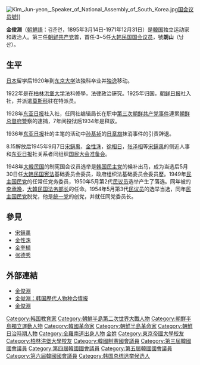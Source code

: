 [[File:Kim_Jun-yeon,_Speaker_of_National_Assembly_of_South_Korea.jpg|thumb]][[国会议员號|国会议员號]]]]
{{Infobox Korean name
|hangul=김준연
|hanja=金俊淵
|rr=Kim Joon-yeon
|mr=Kim Jun-yon
|hangulho=낭산
|hanjaho=朗山
|rrho=Rang San
|mrho=Nang San
|tablewidth=265
|color=lavender
}}

'''金俊淵'''（[[朝鮮語|朝鮮語]]：김준연，1895年3月14日-1971年12月31日）是[[韓国|韓国]]独立运动家和政治人。第三任[[朝鲜共产党|朝鲜共产党]]首，首任·3~5任[[大韩民国|大韩民国]][[国会议员|国会议员]]，號'''朗山'''（낭산）。

== 生平 ==
[[日本|日本]]留学后1920年到[[东京大学|东京大学]]法独科卒业并[[独逸|独逸]]移动。 

1922年是在[[柏林洪堡大学|柏林洪堡大学]]法科修學，法律政治硏究。1925年归国，[[朝鲜日报|朝鲜日报]]社入社，并派遣[[莫斯科|莫斯科]]驻在特派员。 

1928年[[东亚日报|东亚日报]]社入社，任同社编辑局长在职中[[第三次朝鲜共产党事件|第三次朝鲜共产党事件]]連累[[朝鲜总督府警|朝鲜总督府警]]察的逮捕，7年间投狱后1934年是释放。 

1936年[[东亚日报|东亚日报]]社的主笔的活动中[[孙基祯|孙基祯]]的[[日章旗|日章旗]]抹消事件的引责辞退。 

8.15解放后1945年9月7日[[宋鎭禹|宋鎭禹]]，[[金性洙|金性洙]]，[[徐相日|徐相日]]，[[张泽相|张泽相]]等[[宋鎭禹|宋鎭禹]]的侧近人事和[[东亚日报|东亚日报]]社关系者同组织[[国民大会准备会|国民大会准备会]]。 

1948年[[大韓民国|大韓民国]]的制宪国会议员选举是[[韩国民主党|韩国民主党]]的候补出马，成为当选后5月30日任[[大韩民国宪法|大韩民国宪法]]基础委员会委员，政府组织法基础委员会委员歷。1949年[[民主国民党|民主国民党]]的任常任党务委员，1950年5月第2代[[民议员|民议员]]选举产生了落选。同年被的[[李承晩|李承晩]]，[[大韓民国|大韓民国]][[法务部长|法务部长]]的任命。1954年5月第3代[[民议员|民议员]]的选举当选，同年[[民主国民党|民主国民党]]脱党，他是[[统一党|统一党]]的创党，并就任同党委员长。 

== 參見 ==
* [[宋鎭禹|宋鎭禹]]
* [[金性洙|金性洙]]
* [[金奎植|金奎植]]
* [[张德秀|张德秀]]

== 外部連結 ==
* [http://100.daum.net/encyclopedia/view.do?docid=b03g1958a 金俊淵]{{Dead link|date=2018年8月 |bot=InternetArchiveBot |fix-attempted=yes }}
* [http://people.aks.ac.kr/front/tabCon/ppl/pplView.aks?pplId=PPL_7KOR_A1895_1_0002724 金俊淵：韩国歷代人物种合情报]{{dead link|date=2018年4月 |bot=InternetArchiveBot |fix-attempted=yes }}
* [http://100.naver.com/100.nhn?docid=32326 金俊淵]{{Dead link|date=2019年5月 |bot=InternetArchiveBot |fix-attempted=yes }}

{{DEFAULTSORT:Kim}}
[[Category:韩国教育家|Category:韩国教育家]]
[[Category:朝鮮半島第二次世界大戰人物|Category:朝鮮半島第二次世界大戰人物]]
[[Category:朝鮮半島獨立運動人物|Category:朝鮮半島獨立運動人物]]
[[Category:韓國革命家|Category:韓國革命家]]
[[Category:朝鮮半島革命家|Category:朝鮮半島革命家]]
[[Category:朝鮮日治時期人物|Category:朝鮮日治時期人物]]
[[Category:全羅南道出身人物|Category:全羅南道出身人物]]
[[Category:金姓|金姓]]
[[Category:東京帝國大學校友|Category:東京帝國大學校友]]
[[Category:柏林洪堡大學校友|Category:柏林洪堡大學校友]]
[[Category:韓國制憲國會議員|Category:韓國制憲國會議員]]
[[Category:第三屆韓國國會議員|Category:第三屆韓國國會議員]]
[[Category:第四屆韓國國會議員|Category:第四屆韓國國會議員]]
[[Category:第五屆韓國國會議員|Category:第五屆韓國國會議員]]
[[Category:第六屆韓國國會議員|Category:第六屆韓國國會議員]]
[[Category:韩国总统选举候选人|Category:韩国总统选举候选人]]